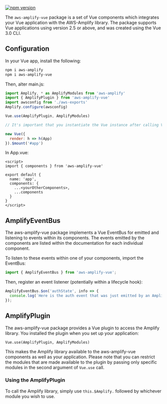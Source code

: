 [![npm version](https://badge.fury.io/js/aws-amplify-vue.svg)](https://badge.fury.io/js/aws-amplify-vue)

The ```aws-amplify-vue``` package is a set of Vue components which integrates your Vue application with the AWS-Amplify library. The package supports Vue applications using version 2.5 or above, and was created using the Vue 3.0 CLI.

## Configuration

In your Vue app, install the following:

```bash
npm i aws-amplify
npm i aws-amplify-vue
```

Then, alter main.js:

```javascript
import Amplify, * as AmplifyModules from 'aws-amplify'
import { AmplifyPlugin } from 'aws-amplify-vue'
import awsconfig from './aws-exports'
Amplify.configure(awsconfig)

Vue.use(AmplifyPlugin, AmplifyModules)

// It's important that you instantiate the Vue instance after calling Vue.use!

new Vue({
  render: h => h(App)
}).$mount('#app')

```

In App.vue:

```
<script>
import { components } from 'aws-amplify-vue'

export default {
  name: 'app', 
  components: {
    ...<yourOtherComponents>,
    ...components
  }
}
</script>

```

## AmplifyEventBus

The aws-amplify-vue package implements a Vue EventBus for emitted and listening to events within its components. The events emitted by the components are listed within the documentation for each individual component.

To listen to these events within one of your components, import the EventBus:

```javascript
import { AmplifyEventBus } from 'aws-amplify-vue';
```

Then, register an event listener (potentially within a lifecycle hook):

```javascript
AmplifyEventBus.$on('authState', info => {
  console.log(`Here is the auth event that was just emitted by an Amplify component: ${info}`)
});
```

## AmplifyPlugin

The aws-amplify-vue package provides a Vue plugin to access the Amplify library. You installed the plugin when you set up your application:

```Vue.use(AmplifyPlugin, AmplifyModules)```

This makes the Amplify library available to the aws-amplify-vue components as well as your application. Please note that you can restrict the modules that are made available to the plugin by passing only specific modules in the second argument of ```Vue.use``` call.

### Using the AmplifyPlugin

To call the Amplify library, simply use ``this.$Amplify.`` followed by whichever module you wish to use.
